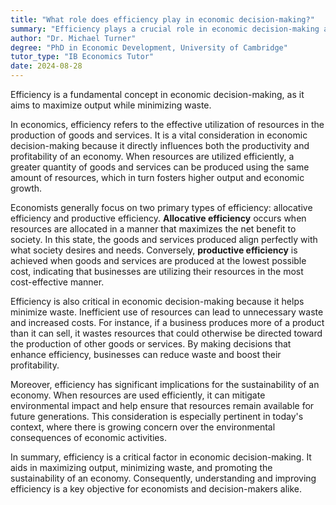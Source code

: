 ```yaml
---
title: "What role does efficiency play in economic decision-making?"
summary: "Efficiency plays a crucial role in economic decision-making as it helps to maximise output and minimise waste."
author: "Dr. Michael Turner"
degree: "PhD in Economic Development, University of Cambridge"
tutor_type: "IB Economics Tutor"
date: 2024-08-28
---
```


Efficiency is a fundamental concept in economic decision-making, as it aims to maximize output while minimizing waste.

In economics, efficiency refers to the effective utilization of resources in the production of goods and services. It is a vital consideration in economic decision-making because it directly influences both the productivity and profitability of an economy. When resources are utilized efficiently, a greater quantity of goods and services can be produced using the same amount of resources, which in turn fosters higher output and economic growth.

Economists generally focus on two primary types of efficiency: allocative efficiency and productive efficiency. **Allocative efficiency** occurs when resources are allocated in a manner that maximizes the net benefit to society. In this state, the goods and services produced align perfectly with what society desires and needs. Conversely, **productive efficiency** is achieved when goods and services are produced at the lowest possible cost, indicating that businesses are utilizing their resources in the most cost-effective manner.

Efficiency is also critical in economic decision-making because it helps minimize waste. Inefficient use of resources can lead to unnecessary waste and increased costs. For instance, if a business produces more of a product than it can sell, it wastes resources that could otherwise be directed toward the production of other goods or services. By making decisions that enhance efficiency, businesses can reduce waste and boost their profitability.

Moreover, efficiency has significant implications for the sustainability of an economy. When resources are used efficiently, it can mitigate environmental impact and help ensure that resources remain available for future generations. This consideration is especially pertinent in today's context, where there is growing concern over the environmental consequences of economic activities.

In summary, efficiency is a critical factor in economic decision-making. It aids in maximizing output, minimizing waste, and promoting the sustainability of an economy. Consequently, understanding and improving efficiency is a key objective for economists and decision-makers alike.
    